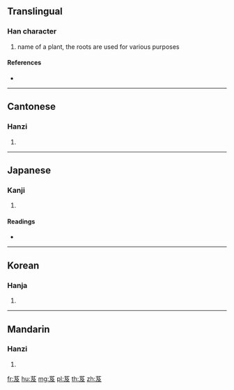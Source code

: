 {{character info/new}}
==Translingual==

===Han character===
{{Han char|rn=140|rad=艸|as=04|sn=10|four=44247|canj=TNHE}}

# name of a plant, the roots are used for various purposes

====References====
* {{Han ref|kx=1020.040|dkj=30719|dj=1477.170|hdz=53175.110|uh=82A8|ud=33448|bh=CDBF|bd=52671}}

----

==Cantonese==

===Hanzi===
{{yue-hanzi|jyut=gap1|y=gap1}}

# {{defn|lang=yue|sort=艸04}}

----

==Japanese==

===Kanji===
{{ja-kanji|grade=|rs=艸04}}

# {{defn|lang=ja|sort=艸04}}

====Readings====
* {{ja-readings|on=[[きゅう]] (kyū), [[こう]] (kō)|kun=[[そくず]] (sokuzu)|nanori=}}

----

==Korean==

===Hanja===
{{ko-hanja|hangeul=급|eumhun=|rv=geup|mr=kŭp|y=kup}}

# {{defn|lang=ko|sort=艸04}}

----

==Mandarin==

===Hanzi===
{{cmn-hanzi|pin=[[jī]] ([[ji1]]), [[jí]] ([[ji2]])|wg=chi<sup>1</sup>, chi<sup>2</sup>}}

# {{defn|lang=cmn|sort=艸04}}

[[fr:芨]]
[[hu:芨]]
[[mg:芨]]
[[pl:芨]]
[[th:芨]]
[[zh:芨]]